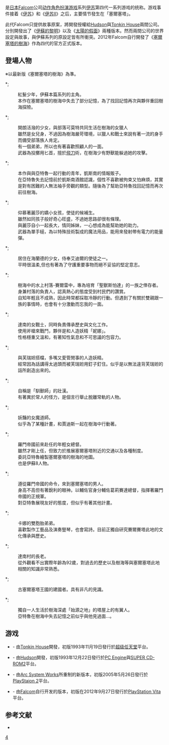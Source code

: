 {{NoteTA
| G1=Games
}}

{{vgnameq|伊苏IV|ja=イースIV}}是[[日本Falcom|日本Falcom]]公司[[动作角色扮演游戏|动作角色扮演游戏]]系列[[伊苏系列|伊苏]]第四代一系列游戏的统称。游戏事件接着《[[伊苏I|伊苏]]》和《[[伊苏II|伊苏II]]》之后，主要情节發生在「塞爾塞塔」。

此代Falcom只提供故事原案，將開發授權給[[Hudson_Soft|Hudson]]與[[Tonkin_House|Tonkin House]]兩間公司。分別開發出了《[[伊蘇的黎明|伊蘇的黎明]]》以及《[[太陽的假面|太陽的假面]]》兩種版本。然而兩間公司的世界設定與故事，與伊蘇系列的原設定皆有所衝突。2012年Falcom自行開發了《[[塞爾塞塔的樹海|塞爾塞塔的樹海]]》作為四代的官方正式版本。

==登場人物==
※以最新版《塞爾塞塔的樹海》為準。
*;{{nihongo|亞特鲁·克里斯汀|アドル・クリスティン|Adol Christin|聲優：[[梶裕貴|梶裕貴]]}}
:紅髮少年，伊蘇本篇系列的主角。
:本作在塞爾塞塔的樹海中失去了部分記憶，為了找回記憶再次與夥伴重回樹海探險。

*;{{nihongo|卡娜|カーナ|Carna|聲優：[[石原夏織|石原夏織]]}}
:開朗活潑的少女，與部落可莫特共同生活在樹海的女獵人
:雖然是女兒身，不過因為樹海嚴苛環境，以獵人和戰士來說有著一流的身手而備受部落族人肯定。
:有一個弟弟，所以也有著喜歡照顧人的一面。
:武器為投擲用匕首，擅於[[飛刀|飛刀]]術，在樹海少有野獸能躲過她的攻擊。

*;{{nihongo|杜連|デュレン|Dulen|聲優：[[平田廣明|平田廣明]]}}
:本作與與亞特魯一起行動的青年，凱斯南的情報販子。
:在亞特魯失去記憶前於凱斯南酒館認識，個性不喜歡被拘束又怕麻煩，其實是對有困難的人無法袖手旁觀的類型。隨後為了幫助亞特魯找回記憶而再次前往樹海。

*;{{nihongo|康莉莉卡|カンリリカ|Canlilica|聲優：[[小倉唯|小倉唯]]}}
:仰慕著麗莎的嬌小女孩，使徒的候補生。
:雖然如同孩子般好奇心旺盛，不過她思路卻很有條理。
:與麗莎自小一起長大，情同姊妹，一心想成為能幫助她的助力。
:武器為單手槌，為以特殊技術製成的魔法用品，能用來發射帶有電力的能量彈。

*;{{nihongo|麗莎|リーザ|Riesa|聲優：[[白鳥由里|白鳥由里]]}}
:居住在海蘭德的少女，侍奉艾迪爾的使徒之一。
:平時很溫柔,但也有著為了守護重要事物而絕不妥協的堅定意志。

*;{{nihongo|歐茲瑪|オズマ|Ozma|聲優：[[浪川大輔|浪川大輔]]}}
:樹海中的水上村落-賽爾雷中，專為培育「聖獸斯怕達」的一族之倖存者。
:身兼村落的負責人，認真熱心的態度受到村民們的讚賞。
:自知年輕且不成熟，因此時常都採取冷靜的行動。但遇到了有關於雙親跟一族的事情時，也會有十分激動而忘我的一面。

*;{{nihongo|芙瑞妲|フリーダ|Frida|聲優：[[甲斐田裕子|甲斐田裕子]]}}
:達南的女戰士，同時負責傳承歷史與文化工作。
:使用斧槍來戰鬥，夥伴是和人造妖精「妮娜」。
:性格穩重又溫和，有著知性氣息和不可思議的包容力。

*;{{nihongo|妮娜|ニナ|聲優：[[鹿野優以|鹿野優以]]}}
:與芙瑞妲搭檔，多嘴又愛管閒事的人造妖精。
:經常因為話講得太過頭而被芙瑞妲用釘子釘住。似乎是以無法違背芙瑞妲的話所創造出來的。

*;{{nihongo|賈迪斯|ガディス|Gadis|聲優：[[玄田哲章|玄田哲章]]}}
:自稱是「馴獸師」的壯漢。
:有著異於常人的怪力，是個言行舉止脫離常軌的人物。

*;{{nihongo|芭蜜|バミー|Bammy|聲優：[[日野由利加|日野由利加]]}}
:妖豔的女魔道師。
:似乎為了某種計畫，和賈迪斯一起在樹海中行動著。

*;{{nihongo|葛莉賽達|Griselda|グリゼルダ}}
:羅門帝國前來赴任的年輕女總督。
:雖然才剛上任，但致力於推展塞爾塞塔附近的交通以及各種制度。
:委託亞特魯繪製塞爾塞塔的樹海的地圖。
:也是伊蘇8人物。

*;{{nihongo|古路達|グルーダ|Gruhda|聲優：[[寺島拓篤|寺島拓篤]]}}
:遵從羅門帝國的命令，來到塞爾塞塔的男人。
:身高不高但有著銳利的眼神。以輔佐官身分輔佐葛莉賽達總督，指揮著羅門帝國的正規軍。
:對亞特魯展現友好的態度，但似乎有著其他計畫。

*;{{nihongo|雷姆諾斯|レムノス|聲優：[[野島健兒|野島健兒]]}}
:卡娜的雙胞胎弟弟。
:喜歡製作工藝品及演奏豎琴，也會寫詩。目前正獨自研究賽爾賽塔此地的文化傳承與歷史。

*;{{nihongo|班卓|バンジョー}}
:達南村的長老。
:從外觀看不出實際年齡為92歲，對過去的歷史以及樹海等與塞爾塞塔此地相關的知識非常熟悉。

*;{{nihongo|雷凡斯|レファンス|Refance|聲優：[[桐本琢也|桐本琢也]]}}
:古塞爾塞塔王國的建國者。具有非凡的見識。

*;{{nihongo|艾迪爾|エルディール|Eldeel|聲優：[[田中秀幸|田中秀幸]]}}
:獨自一人生活於樹海深處「始源之地」的塔屋上的有翼人。
:亞特魯在樹海中失去記憶之前似乎與他見過面…。

== 游戏 ==

* {{nihongo|[[伊蘇IV_太陽的假面|伊蘇IV 太陽的假面]]|イースIV MASK OF THE SUN}} - 由[[Tonkin_House|Tonkin House]]開發，初版1993年11月19日發行於[[超级任天堂|超级任天堂]]平台。
* {{nihongo|[[伊蘇IV_伊蘇的黎明|伊蘇IV 伊蘇的黎明]]|イースIV The Dawn of Ys}} - 由[[Hudson_Soft|Hudson]]開發，初版1993年12月22日發行於[[PC_Engine|PC Engine]]與[[SUPER_CD-ROM2|SUPER CD-ROM2]]平台。
* {{nihongo|伊蘇IV 太陽的假面 -a new theory-|イースIV MASK OF THE SUN -a new theory-}} - 由[[Arc_System_Works|Arc System Works]]所重制的新版本，初版2005年5月26日發行於[[PlayStaion_2|PlayStaion 2]]平台。
* {{nihongo|[[伊蘇_塞爾塞塔的樹海|伊蘇 塞爾塞塔的樹海]]|イース セルセタの樹海}} - 由[[Falcom|Falcom]]自行开发的版本，初版在2012年9月27日發行於[[PlayStation_Vita|PlayStation Vita]]平台。

== 参考文献 ==
{{refbegin}}
* {{cite web | url = http://www.hardcoregaming101.net/ys/ys6.htm | title = The Story of the Ys IVs | author = Kurt Kalata | author2 = derboo | year = 2014 | website = hardcoregaming101.com | accessdate = 2015-08-08 | language = en | archive-date = 2017-09-11 | archive-url = https://web.archive.org/web/20170911134509/http://www.hardcoregaming101.net/ys/ys6.htm }}
{{refend}}

{{伊苏系列}}

{{DEFAULTSORT:Ys 4}}
[[Category:伊苏系列|4]]